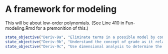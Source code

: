 # A framework for modeling

This will be about low-order polynomials. (See Line 410 in Fun-modeling.Rmd for a premonition of this.)

::: {.objectives}
```r
state_objective("Deriv-9a", "Eliminate terms in a possible model by considering simple inputs for which the result is known.")
state_objective("Deriv-9b", "Understand the concept of grade as it relates to elevation change.")
state_objective("Deriv-9c", "Use dimensional analysis to determine the units of terms within a model.")
```
:::
